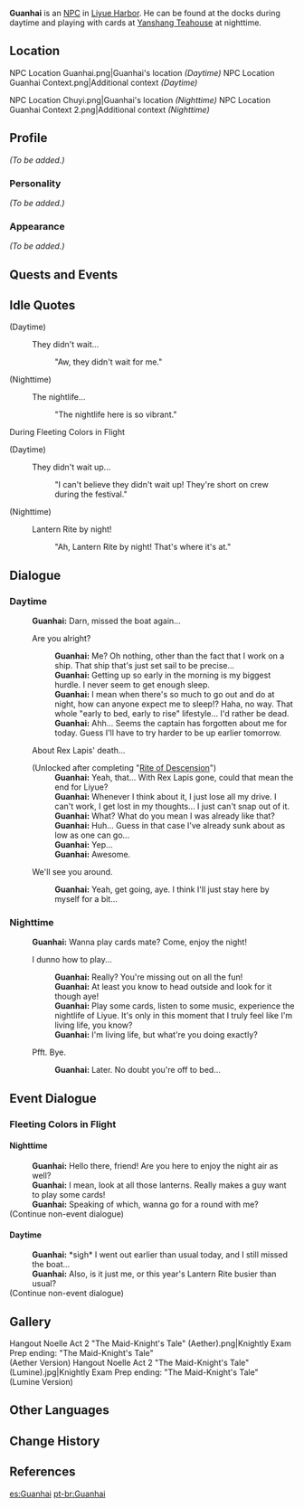 {{Meta
<!-- REMOVE THIS TEMPLATE AFTER ADDING MISSING INFO -->
|missing_NPC_profile  = yes
}}
{{Character Infobox
|type             = NPC
|image            = NPC Guanhai.png
|region           = Liyue
|title            = Sailor
|voiceJP          = [http://amuleto.jp/talents/美藤-優.html Mitou Yutaka ({{ja|美藤 優}})]<ref>Amuleto: [http://amuleto.jp/talents/美藤-優.html JP VA's Profile]</ref>
}}
'''Guanhai''' {{Lang|zh=观海|zh_rm=Guānhǎi}} is an [[NPC]] in [[Liyue Harbor]]. He can be found at the docks during daytime and playing with cards at [[Yanshang Teahouse]] at nighttime.

==Location==
<gallery>
NPC Location Guanhai.png|Guanhai's location ''(Daytime)''
NPC Location Guanhai Context.png|Additional context ''(Daytime)''
</gallery>
<gallery>
NPC Location Chuyi.png|Guanhai's location ''(Nighttime)'' <!--same location-->
NPC Location Guanhai Context 2.png|Additional context ''(Nighttime)''
</gallery>

==Profile==
<!--detailed story/lore information goes here-->
''(To be added.)''

===Personality===
''(To be added.)''

===Appearance===
''(To be added.)''

==Quests and Events==
{{Quests and Events}}

==Idle Quotes==
{{Dialogue start}}
;(Daytime)
: {{DIcon|Idle}} They didn't wait...
:: {{A|VO Guanhai 01.ogg}} "Aw, they didn't wait for me."

;(Nighttime)
: {{DIcon|Idle}} The nightlife...
:: {{A|VO Guanhai 02.ogg}} "The nightlife here is so vibrant."
{{Dialogue end}}

;During Fleeting Colors in Flight
{{Dialogue start}}
;(Daytime)
: {{DIcon|Idle}} They didn't wait up...
:: {{A|VO Guanhai Lantern Rite 01.ogg}} "I can't believe they didn't wait up! They're short on crew during the festival."

;(Nighttime)
: {{DIcon|Idle}} Lantern Rite by night!
:: {{A|VO Guanhai Lantern Rite 02.ogg}} "Ah, Lantern Rite by night! That's where it's at."
{{Dialogue end}}

==Dialogue==
===Daytime===
{{Dialogue start}}
:'''Guanhai:''' Darn, missed the boat again...
:{{DIcon}} Are you alright?
::'''Guanhai:''' Me? Oh nothing, other than the fact that I work on a ship. That ship that's just set sail to be precise...
::'''Guanhai:''' Getting up so early in the morning is my biggest hurdle. I never seem to get enough sleep.
::'''Guanhai:''' I mean when there's so much to go out and do at night, how can anyone expect me to sleep!? Haha, no way. That whole "early to bed, early to rise" lifestyle... I'd rather be dead.
::'''Guanhai:''' Ahh... Seems the captain has forgotten about me for today. Guess I'll have to try harder to be up earlier tomorrow.
:{{DIcon}} About Rex Lapis' death...
:;(Unlocked after completing "[[Rite of Descension]]")
::'''Guanhai:''' Yeah, that... With Rex Lapis gone, could that mean the end for Liyue?
::'''Guanhai:''' Whenever I think about it, I just lose all my drive. I can't work, I get lost in my thoughts... I just can't snap out of it.
::'''Guanhai:''' What? What do you mean I was already like that?
::'''Guanhai:''' Huh... Guess in that case I've already sunk about as low as one can go...
::'''Guanhai:''' Yep...
::'''Guanhai:''' Awesome.
:{{DIcon}} We'll see you around.
::'''Guanhai:''' Yeah, get going, aye. I think I'll just stay here by myself for a bit...

===Nighttime===
:'''Guanhai:''' Wanna play cards mate? Come, enjoy the night!
:{{DIcon}} I dunno how to play...
::'''Guanhai:''' Really? You're missing out on all the fun!
::'''Guanhai:''' At least you know to head outside and look for it though aye!
::'''Guanhai:''' Play some cards, listen to some music, experience the nightlife of Liyue. It's only in this moment that I truly feel like I'm living life, you know?
::'''Guanhai:''' I'm living life, but what're you doing exactly?
:{{DIcon}} Pfft. Bye.
::'''Guanhai:''' Later. No doubt you're off to bed...
{{Dialogue end}}

==Event Dialogue==
===Fleeting Colors in Flight===
====Nighttime====
{{Dialogue start}}
:'''Guanhai:''' Hello there, friend! Are you here to enjoy the night air as well?
:'''Guanhai:''' I mean, look at all those lanterns. Really makes a guy want to play some cards!
:'''Guanhai:''' Speaking of which, wanna go for a round with me?
;(Continue non-event dialogue)
====Daytime====
:'''Guanhai:''' *sigh* I went out earlier than usual today, and I still missed the boat...
:'''Guanhai:''' Also, is it just me, or this year's Lantern Rite busier than usual?
;(Continue non-event dialogue)
{{Dialogue end}}

==Gallery==
<gallery>
Hangout Noelle Act 2 "The Maid-Knight's Tale" (Aether).png|Knightly Exam Prep ending: "The Maid-Knight's Tale"<br />(Aether Version)
Hangout Noelle Act 2 "The Maid-Knight's Tale" (Lumine).jpg|Knightly Exam Prep ending: "The Maid-Knight's Tale"<br />(Lumine Version)
</gallery>

==Other Languages==
{{Other Languages
|default_hidden = 1
|en      = Guanhai
|zhs     = 观海
|zhs_rm  = Guānhǎi
|zht     = 觀海
|zht_rm  = Guānhǎi
|ja      = 観海
|ja_rm   = Kankai{{Assumed}}
|ko      = {{tt|관해|觀海}}
|ko_rm   = Gwanhae
|es      = Guanhai
|fr      = Guanhai
|ru      = Гуань Хай
|th      = Guanhai
|vi      = Guanhai
|de      = Guanhai
|id      = Guanhai
|pt      = Guanhai
|tr      = Guanhai
|it      = Guanhai
}}

==Change History==
{{Change History|1.0}}

==References==
{{Reflist}}

[[es:Guanhai]]
[[pt-br:Guanhai]]